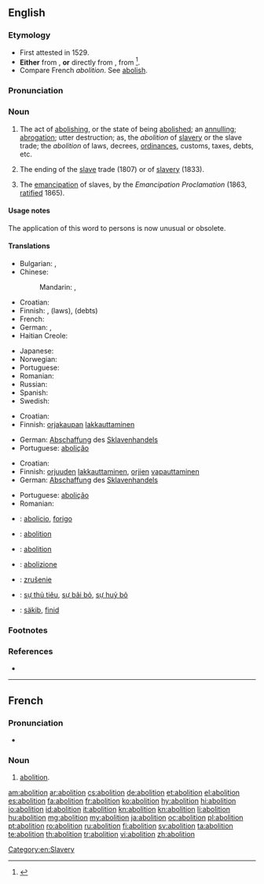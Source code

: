 ==English==

===Etymology===
* First attested in 1529.
* '''Either''' from {{etyl|frm}} {{term|abolitio|lang=frm}}, '''or''' directly from {{etyl|la}} {{term|abolitio|abolitiō|lang=la}}, from {{term|aboleo|aboleō|destroy|lang=la}}<ref>{{reference-book | last = Dobbie | first = Elliott K. | coauthors = Dunmore, C. William, et al. | editor = Barnhart, Robert K.| title = Chambers Dictionary of Etymology | origyear = 1998 | year = 2004 | publisher = Chambers Harrap Publishers Ltd | location = Edinburgh, Scotland | isbn =0550142304 | pages = 3-4}}</ref>.
* Compare French ''abolition''. See [[abolish]].

===Pronunciation===
{{a|US}} {{IPA|/ˌæb.ə.ˈlɪʃ.ən/}}

===Noun===
{{en-noun}}

# The act of [[abolish|abolishing]], or the state of being [[abolished]]; an [[annul|annulling]]; [[abrogation]]; utter destruction; as, the ''abolition'' of [[slave]]ry or the slave trade; the ''abolition'' of laws, decrees, [[ordinances]], customs, taxes, debts, etc.
# {{obsolete|often capitalised|UK}} The ending of the [[slave]] trade (1807) or of [[slavery]] (1833).
# {{obsolete|often capitalised|US}} The [[emancipation]] of slaves, by the ''Emancipation Proclamation'' (1863, [[ratified]] 1865).

====Usage notes====
The application of this word to persons is now unusual or obsolete.

====Translations====
{{trans-top|act of abolishing}}
* Bulgarian: {{t+|bg|премахване}}, {{t+|bg|отменяне}}
* Chinese:
*: Mandarin: {{t|zh|廢除|sc=Hani}}, {{t|zh|废除|tr=fèichú|sc=Hani}}
* Croatian: {{t+|hr|abolicija|f|alt=abolícija}}
* Finnish: {{t-|fi|lakkauttaminen}}, {{t-|fi|kumoaminen}} (laws), {{t-|fi|mitätöinti}} (debts)
* French: {{t+|fr|abolition|f}}
* German: {{t+|de|Abschaffung|f}}, {{t+|de|Aufhebung|f}}
* Haitian Creole: {{tø|ht|abolisyon}}
{{trans-mid}}
* Japanese: {{t+|ja|廃止|tr=はいし, haishi}}
* Norwegian: {{t+|no|abolisjon|m}}
* Portuguese: {{t+|pt|abolição|f}}
* Romanian: {{t+|ro|abolire}}
* Russian: {{t+|ru|отмена|f|tr=otména|sc=Cyrl}}
* Spanish: {{t+|es|abolición|f}}
* Swedish: {{t+|sv|motstånd}}
{{trans-bottom}}

{{trans-top|Abolition of slave trade}}
* Croatian: {{t+|hr|abolicija|f|alt=abolícija}}
* Finnish: [[orjakauppa|orjakaupan]] [[lakkauttaminen]]
{{trans-mid}}
* German: [[Abschaffung]] des [[Sklavenhandels]]
* Portuguese: [[abolição]] {{f}}
{{trans-bottom}}

{{trans-top|emancipation of slaves}}
* Croatian: {{t+|hr|abolicija|f|alt=abolícija}}
* Finnish: [[orjuus|orjuuden]] [[lakkauttaminen]], [[orja|orjien]] [[vapauttaminen]]
* German: [[Abschaffung]] des [[Sklavenhandels]]
{{trans-mid}}
* Portuguese: [[abolição]] {{f}}
* Romanian: {{t-|ro|abolirea sclaviei}}
{{trans-bottom}}

{{checktrans-top}}
* {{ttbc|eo}}: [[abolicio]], [[forigo]]
* {{ttbc|fr}}: [[abolition]] {{f}}
* {{ttbc|ia}}: [[abolition]]
* {{ttbc|it}}: [[abolizione]]
{{trans-mid}}
* {{ttbc|sk}}: [[zrušenie]] {{n}}
* {{ttbc|vi}}: [[sự thủ tiêu]], [[sự bãi bỏ]], [[sự huỷ bỏ]]
* {{ttbc|vo}}: [[säkib]], [[finid]]
{{trans-bottom}}

===Footnotes===
<references/>

===References===
* {{R:Webster 1913}}

[[Category:en:Slavery]]

----

==French==

===Pronunciation===
* {{audio|Fr-abolition.ogg|Audio}}

===Noun===
{{fr-noun|f}}

# [[#English|abolition]].

[[am:abolition]]
[[ar:abolition]]
[[cs:abolition]]
[[de:abolition]]
[[et:abolition]]
[[el:abolition]]
[[es:abolition]]
[[fa:abolition]]
[[fr:abolition]]
[[ko:abolition]]
[[hy:abolition]]
[[hi:abolition]]
[[io:abolition]]
[[id:abolition]]
[[it:abolition]]
[[kn:abolition]]
[[kn:abolition]]
[[li:abolition]]
[[hu:abolition]]
[[mg:abolition]]
[[my:abolition]]
[[ja:abolition]]
[[oc:abolition]]
[[pl:abolition]]
[[pt:abolition]]
[[ro:abolition]]
[[ru:abolition]]
[[fi:abolition]]
[[sv:abolition]]
[[ta:abolition]]
[[te:abolition]]
[[th:abolition]]
[[tr:abolition]]
[[vi:abolition]]
[[zh:abolition]]